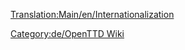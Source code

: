 [[Translation:Main/en/Internationalization]]{{en/-}}
{{en/Bilingual box| De
| ---.
| A listing of articles related to the translation.}}

[[Category:de/OpenTTD Wiki]]